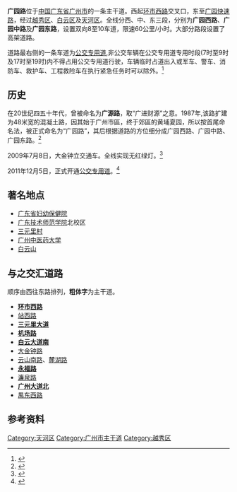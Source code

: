 {{distinguish|广元路|广元路 (上海)}} 
{{Infobox Guangzhou Road
|中文道路名称=广 园 路
|道路名称拼音=Guangyuan Lu
|道路方向=东西
|图片=201609 Guangyuan express near Shougouling.jpg
|图片说明=
|道路属性=城市主干道
|道路总长度=
|规划总长度=
|已通车长度=
|车速限制=60
|行车线数量=双向8至10车道
|所在地区=[[广州市|广州市]][[越秀区|越秀区]]、[[白云区_(广州市)|白云区]]、[[天河区|天河区]]
|起点=[[环市西路|环市西路]]
|终点=[[广园快速路|广园快速路]]
|道路命名日期=
|命名缘由=
|道路旧名=广源路
|道路动工日期=
|通车日期=2001年6月26日
|相连路段=
|路段主要建筑=
}}

'''广园路'''位于[[中国|中国]][[广东省|广东省]][[广州市|广州市]]的一条主干道。西起[[环市西路|环市西路]]交叉口，东至[[广园快速路|广园快速路]]，经过[[越秀区|越秀区]]、[[白云区_(广州市)|白云区]]及[[天河区|天河区]]。全线分西、中、东三段，分别为'''广园西路'''、'''广园中路'''及'''广园东路'''，设置双向8至10车道，限速60公里/小时。大部分路段设置了高架道路。

道路最右侧的一条车道为[[公交专用道|公交专用道]],非公交车辆在公交专用道专用时段(7时至9时及17时至19时)内不得占用公交专用道行驶，车辆临时占道出入或军车、警车、消防车、救护车、工程救险车在执行紧急任务时可以除外。<ref>{{Cite web|url= http://www.gzjt.gov.cn/gzjt/web/News/information.aspx?Info_ID=3287|title= 《广州市公交专用道管理暂行办法》将于近期实施|author= 广州市交通委员会|date= 2011年11月22日|accessdate= 2012年4月4日|archive-url= https://web.archive.org/web/20200328021908/http://jtj.gz.gov.cn/?Info_ID=3287|archive-date= 2020年3月28日|dead-url= yes}}</ref>

== 历史==
在20世纪四五十年代，曾被命名为'''广源路'''，取“广进财源”之意。1987年,该路扩建为48米宽的混凝土路，因其始于广州市區，终于郊區的黄埔夏园，所以按首尾命名法，被正式命名为“广园路”，其后根据道路的方位细分成广园西路、广园中路、广园东路。<ref>{{Cite web |url= http://www.ycwb.com/gb/content/2002-08/07/content_401609.htm |title= 广园路还是广源路？ |author= 金羊网 |date= 2002年8月7日 |accessdate= 2012年4月2日 |archive-url= https://web.archive.org/web/20030409062845/http://www.ycwb.com/gb/content/2002-08/07/content_401609.htm |archive-date= 2003年4月9日 |dead-url= yes }}</ref>

2009年7月8日，大金钟立交通车。全线实现无红绿灯。<ref>{{Cite web |url= http://news.163.com/09/0708/04/5DM2D9H1000120GR.html |title= 广园路全线实现无红绿灯 |author= 大洋网 |date= 2009年7月8日 |accessdate= 2012年4月2日 |archive-url= https://web.archive.org/web/20160305030657/http://news.163.com/09/0708/04/5DM2D9H1000120GR.html |archive-date= 2016年3月5日 |dead-url= yes }}</ref>

2011年12月5日，正式开通[[公交专用道|公交专用道]]。<ref>{{Cite web|url= http://jt.cctv.com/html/2011-11-19/49817.html|title= 广州新增70公里公交专用道|author= 广州日报|date= 2011年11月19日|accessdate= 2012年4月4日}}{{dead link|date=2018年2月 |bot=InternetArchiveBot |fix-attempted=yes }}</ref>

== 著名地点==
*[[广东省妇幼保健院|广东省妇幼保健院]]
*[[广东技术师范学院|广东技术师范学院]]北校区
*[[三元里村|三元里村]]
*[[广州中医药大学|广州中医药大学]]
*[[白云山_(广州)|白云山]]

== 与之交汇道路 ==
顺序由西往东路排列，'''粗体字'''为主干道。
*'''[[环市西路|环市西路]]'''
*[[站西路|站西路]]
*'''[[三元里大道|三元里大道]]'''
*'''[[機場路_(廣州)|机场路]]'''
*'''[[白云大道南|白云大道南]]'''
*[[大金钟路|大金钟路]]
*[[云山南路|云山南路]]、[[麓湖路|麓湖路]]
*'''[[永福路_(广州)|永福路]]'''
*[[濂泉路|濂泉路]]
*'''[[广州大道北|广州大道北]]'''
*[[禺东西路|禺东西路]]

== 参考资料 ==
{{reflist}}

{{广州主要道路}}

[[Category:天河区|Category:天河区]]
[[Category:广州市主干道|Category:广州市主干道]]
[[Category:越秀区|Category:越秀区]]